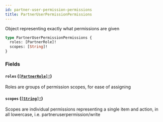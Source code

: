 ```yaml
---
id: partner-user-permission-permissions
title: PartnerUserPermissionPermissions
---
```


Object representing exactly what permissions are given

```graphql
type PartnerUserPermissionPermissions {
  roles: [PartnerRole]!
  scopes: [String]!
}
```

### Fields

#### `roles` ([`[PartnerRole]!`](/developers/shared-apis/adminidentity-api/graphql/reference/enums/partner-role))

Roles are groups of permission scopes, for ease of assigning

#### `scopes` ([`[String]!`](/developers/shared-apis/adminidentity-api/graphql/reference/scalars/string))

Scopes are individual permissions representing a single item and action, in
all lowercase, i.e. partneruserpermission/write

